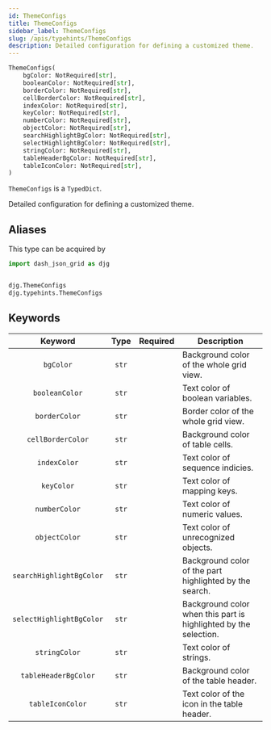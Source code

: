 ```yaml
---
id: ThemeConfigs
title: ThemeConfigs
sidebar_label: ThemeConfigs
slug: /apis/typehints/ThemeConfigs
description: Detailed configuration for defining a customized theme.
---
```



<APITopBar type="type" source="typehints.ThemeConfigs" />

```python
ThemeConfigs(
    bgColor: NotRequired[str],
    booleanColor: NotRequired[str],
    borderColor: NotRequired[str],
    cellBorderColor: NotRequired[str],
    indexColor: NotRequired[str],
    keyColor: NotRequired[str],
    numberColor: NotRequired[str],
    objectColor: NotRequired[str],
    searchHighlightBgColor: NotRequired[str],
    selectHighlightBgColor: NotRequired[str],
    stringColor: NotRequired[str],
    tableHeaderBgColor: NotRequired[str],
    tableIconColor: NotRequired[str],
)
```

`ThemeConfigs` is a `TypedDict`.

Detailed configuration for defining a customized theme.

## Aliases

This type can be acquired by

```python
import dash_json_grid as djg


djg.ThemeConfigs
djg.typehints.ThemeConfigs
```

## Keywords

|         Keyword          | Type  | Required | <center>Description</center>                                     |
| :----------------------: | :---: | :------: | :--------------------------------------------------------------- |
|        `bgColor`         | `str` |          | Background color of the whole grid view.                         |
|      `booleanColor`      | `str` |          | Text color of boolean variables.                                 |
|      `borderColor`       | `str` |          | Border color of the whole grid view.                             |
|    `cellBorderColor`     | `str` |          | Background color of table cells.                                 |
|       `indexColor`       | `str` |          | Text color of sequence indicies.                                 |
|        `keyColor`        | `str` |          | Text color of mapping keys.                                      |
|      `numberColor`       | `str` |          | Text color of numeric values.                                    |
|      `objectColor`       | `str` |          | Text color of unrecognized objects.                              |
| `searchHighlightBgColor` | `str` |          | Background color of the part highlighted by the search.          |
| `selectHighlightBgColor` | `str` |          | Background color when this part is highlighted by the selection. |
|      `stringColor`       | `str` |          | Text color of strings.                                           |
|   `tableHeaderBgColor`   | `str` |          | Background color of the table header.                            |
|     `tableIconColor`     | `str` |          | Text color of the icon in the table header.                      |
